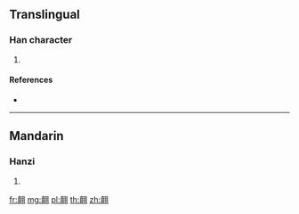 {{character info/new}}
==Translingual==

===Han character===
{{Han char|rn=124|rad=羽|as=12|sn=18|four=07820|canj=JCSMM}}

# {{defn|Han|sort=羽12}}

====References====
* {{Han ref|kx=0959.250|dkj=28806|hdz=53357.080|uh=7FF8|ud=32760|bh=F07B|bd=61563}}

----

==Mandarin==

===Hanzi===
{{cmn-hanzi|pin=[[pěn]] ([[pen3]])|wg=p'en<sup>3</sup>}}

# {{defn|lang=cmn|sort=羽12}}

[[fr:翸]]
[[mg:翸]]
[[pl:翸]]
[[th:翸]]
[[zh:翸]]